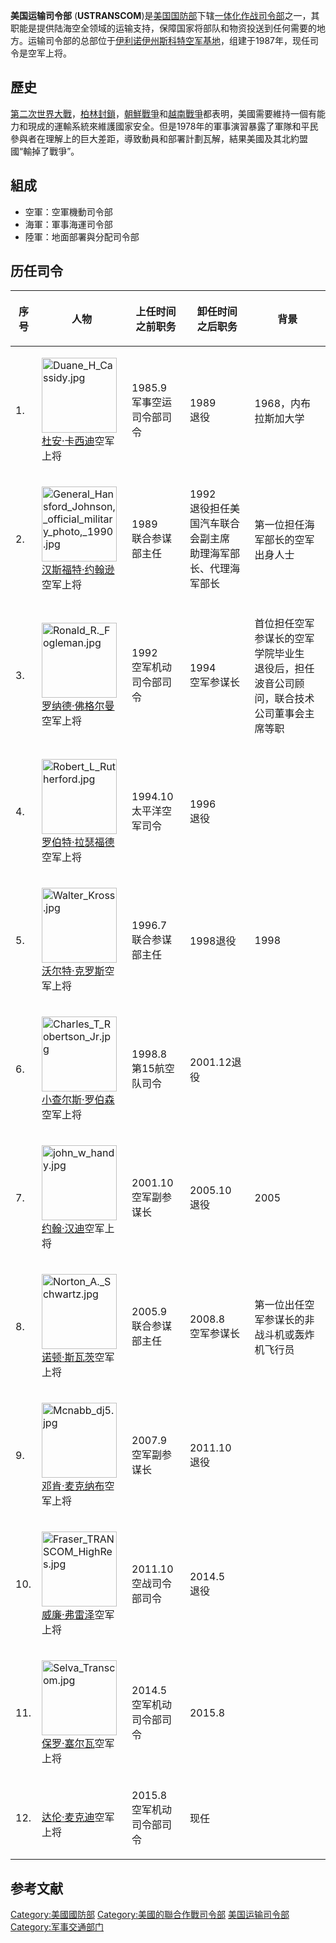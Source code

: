 {{Infobox military unit
|unit_name=美国运输司令部
|image=[[File:US-TRANSCOM-Emblem.svg|200px]]
|caption=徽章
|dates= 1987至今
|country=美国
|allegiance=
|branch=
|type=一体化司令部
|role= 美国国防全球运输系统的管家
|size=
|command_structure=[[国防部|国防部]]
|garrison=[[斯科特空军基地|斯科特空军基地]]
|garrison_label=
|equipment=
|equipment_label=
|nickname=
|patron=
|motto=To synchronize and deliver unrivaled, full-spectrum, deployment and distribution solutions.<ref>[http://www.transcom.mil/organization.cfm www.transcom.mil] {{Wayback|url=http://www.transcom.mil/organization.cfm |date=20050930203030 }} Vision. Retrieved 16 June 2010.</ref>
|colors=
|colors_label=
|march=
|mascot=
|battles=
|anniversaries=
|decorations=
|battle_honours=
<!-- Commanders -->
|current_commander=[[file:Flag_of_a_United_States_Air_Force_general.svg|23px]]{{le|杰奎琳·范欧沃斯特|Jacqueline D. Van Ovost}}空軍上將
|current_commander_label=
|ceremonial_chief=
|ceremonial_chief_label=
|colonel_of_the_regiment=
|colonel_of_the_regiment_label=
|notable_commanders=
<!-- Insignia -->
|identification_symbol=
|identification_symbol_label=
|identification_symbol_2=
|identification_symbol_2_label=
}}

'''美国运输司令部''' ('''USTRANSCOM''')是[[美国国防部|美国国防部]]下辖[[一体化作战司令部|一体化作战司令部]]之一，其职能是提供陆海空全领域的运输支持，保障国家将部队和物资投送到任何需要的地方。运输司令部的总部位于[[伊利诺伊州|伊利诺伊州]][[斯科特空军基地|斯科特空军基地]]，组建于1987年，现任司令是空军上将{{le|杰奎琳·范欧沃斯特|Jacqueline D. Van Ovost}}。

== 歷史 ==
[[第二次世界大战|第二次世界大戰]]，[[柏林封鎖|柏林封鎖]]，[[朝鲜战争|朝鮮戰爭]]和[[越南戰爭|越南戰爭]]都表明，美國需要維持一個有能力和現成的運輸系統來維護國家安全。但是1978年的軍事演習暴露了軍隊和平民參與者在理解上的巨大差距，導致動員和部署計劃瓦解，結果美國及其北約盟國“輸掉了戰爭”。

== 組成 ==

* 空軍：空軍機動司令部
* 海軍：軍事海運司令部
* 陸軍：地面部署與分配司令部

==历任司令==
{| class=wikitable
|-
!序号
!人物
!上任时间<br>之前职务
!卸任时间<br>之后职务
!背景
|-
|1. 
|[[File:Duane_H_Cassidy.jpg|120px]]<br>[[杜安·卡西迪|杜安·卡西迪]]空军上将
|1985.9<br>军事空运司令部司令
|1989<br>退役
|1968，内布拉斯加大学
|-
|2. 
|[[File:General_Hansford_Johnson,_official_military_photo,_1990.jpg|120px]]<br>[[汉斯福特·约翰逊|汉斯福特·约翰逊]]空军上将
|1989<br>联合参谋部主任
|1992<br>退役担任美国汽车联合会副主席<br>助理海军部长、代理海军部长
|第一位担任海军部长的空军出身人士
|-
|3. 
|[[File:Ronald_R._Fogleman.jpg|120px]]<br>[[罗纳德·佛格尔曼|罗纳德·佛格尔曼]]空军上将
|1992<br>空军机动司令部司令
|1994<br>空军参谋长
|首位担任空军参谋长的空军学院毕业生<br>退役后，担任波音公司顾问，联合技术公司董事会主席等职
|-
|4. 
|[[File:Robert_L_Rutherford.jpg|120px]]<br>[[罗伯特·拉瑟福德|罗伯特·拉瑟福德]]空军上将
|1994.10<br>太平洋空军司令
|1996<br>退役
|
|-
|5. 
|[[File:Walter_Kross.jpg|120px]]<br>[[沃尔特·克罗斯|沃尔特·克罗斯]]空军上将
|1996.7<br>联合参谋部主任
|1998退役
|1998
|-
|6. 
|[[File:Charles_T_Robertson_Jr.jpg|120px]]<br>[[小查尔斯·罗伯森|小查尔斯·罗伯森]]空军上将
|1998.8<br>第15航空队司令
|2001.12退役
|
|-
|7. 
|[[Image:john_w_handy.jpg|120px]]<br>[[约翰·汉迪|约翰·汉迪]]空军上将
|2001.10<br>空军副参谋长
|2005.10<br>退役
|2005
|-
|8. 
|[[Image:Norton_A._Schwartz.jpg|120px]]<br>[[诺顿·斯瓦茨|诺顿·斯瓦茨]]空军上将
|2005.9<br>联合参谋部主任
|2008.8<br>空军参谋长
|第一位出任空军参谋长的非战斗机或轰炸机飞行员
|-
|9. 
|[[File:Mcnabb_dj5.jpg|120px]]<br>[[邓肯·麦克纳布|邓肯·麦克纳布]]空军上将
|2007.9<br>空军副参谋长
|2011.10<br>退役
|
|-
|10.
|[[File:Fraser_TRANSCOM_HighRes.jpg|120px]]<br>[[威廉·弗雷泽|威廉·弗雷泽]]空军上将
|2011.10<br>空战司令部司令
|2014.5<br>退役
|
|-
|11.
|[[File:Selva_Transcom.jpg|120px]]<br>[[保罗·塞尔瓦|保罗·塞尔瓦]]空军上将
|2014.5<br>空军机动司令部司令
|2015.8
|
|-
|12.
|<!-- 檔案不存在 [[File:McDew_2015.jpg|120px]] --><br>[[达伦·麦克迪|达伦·麦克迪]]空军上将
|2015.8<br>空军机动司令部司令
|现任
|
|}

== 参考文献 ==
{{Reflist}}
{{US military navbox}}
[[Category:美國國防部|Category:美國國防部]]
[[Category:美國的聯合作戰司令部|Category:美國的聯合作戰司令部]]
[[Category:美国运输司令部|]]
[[Category:军事交通部门|Category:军事交通部门]]